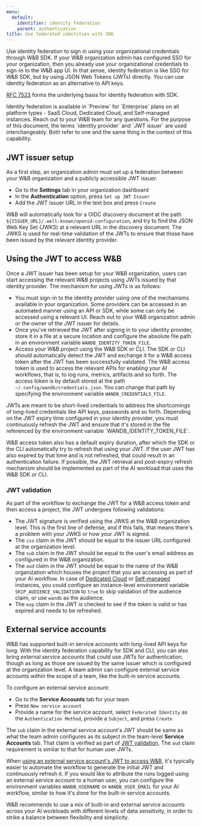 ```yaml
---
menu:
  default:
    identifier: identity_federation
    parent: authentication
title: Use federated identities with SDK
---
```


Use identity federation to sign in using your organizational credentials through W&B SDK. If your W&B organization admin has configured SSO for your organization, then you already use your organizational credentials to sign-in to the W&B app UI. In that sense, identity federation is like SSO for W&B SDK, but by using JSON Web Tokens (JWTs) directly. You can use identity federation as an alternative to API keys.

[RFC 7523](https://datatracker.ietf.org/doc/html/rfc7523) forms the underlying basis for identity federation with SDK.

<Note>
Identity federation is available in `Preview` for `Enterprise` plans on all platform types - SaaS Cloud, Dedicated Cloud, and Self-managed instances. Reach out to your W&B team for any questions.
</Note>

<Note>
For the purpose of this document, the terms `identity provider` and `JWT issuer` are used interchangeably. Both refer to one and the same thing in the context of this capability.
</Note>

## JWT issuer setup

As a first step, an organization admin must set up a federation between your W&B organization and a publicly accessible JWT issuer.

* Go to the **Settings** tab in your organization dashboard
* In the **Authentication** option, press `Set up JWT Issuer`
* Add the JWT issuer URL in the text box and press `Create`

W&B will automatically look for a OIDC discovery document at the path `${ISSUER_URL}/.well-known/openid-configuration`, and try to find the JSON Web Key Set (JWKS) at a relevant URL in the discovery document. The JWKS is used for real-time validation of the JWTs to ensure that those have been issued by the relevant identity provider.

## Using the JWT to access W&B

Once a JWT issuer has been setup for your W&B organization, users can start accessing the relevant W&B projects using JWTs issued by that identity provider. The mechanism for using JWTs is as follows:

* You must sign-in to the identity provider using one of the mechanisms available in your organization. Some providers can be accessed in an automated manner using an API or SDK, while some can only be accessed using a relevant UI. Reach out to your W&B organization admin or the owner of the JWT issuer for details.
* Once you've retrieved the JWT after signing in to your identity provider, store it in a file at a secure location and configure the absolute file path in an environment variable `WANDB_IDENTITY_TOKEN_FILE`.
* Access your W&B project using the W&B SDK or CLI. The SDK or CLI should automatically detect the JWT and exchange it for a W&B access token after the JWT has been successfully validated. The W&B access token is used to access the relevant APIs for enabling your AI workflows, that is, to log runs, metrics, artifacts and so forth. The access token is by default stored at the path `~/.config/wandb/credentials.json`. You can change that path by specifying the environment variable `WANDB_CREDENTIALS_FILE`.

<Note>
JWTs are meant to be short-lived credentials to address the shortcomings of long-lived credentials like API keys, passwords and so forth. Depending on the JWT expiry time configured in your identity provider, you must continuously refresh the JWT and ensure that it's stored in the file referenced by the environment variable `WANDB_IDENTITY_TOKEN_FILE`.

W&B access token also has a default expiry duration, after which the SDK or the CLI automatically try to refresh that using your JWT. If the user JWT has also expired by that time and is not refreshed, that could result in an authentication failure. If possible, the JWT retrieval and post-expiry refresh mechanism should be implemented as part of the AI workload that uses the W&B SDK or CLI.
</Note>

### JWT validation

As part of the workflow to exchange the JWT for a W&B access token and then access a project, the JWT undergoes following validations:

* The JWT signature is verified using the JWKS at the W&B organization level. This is the first line of defense, and if this fails, that means there's a problem with your JWKS or how your JWT is signed.
* The `iss` claim in the JWT should be equal to the issuer URL configured at the organization level.
* The `sub` claim in the JWT should be equal to the user's email address as configured in the W&B organization.
* The `aud` claim in the JWT should be equal to the name of the W&B organization which houses the project that you are accessing as part of your AI workflow. In case of [Dedicated Cloud](/guides/hosting/hosting-options/dedicated_cloud) or [Self-managed](/guides/hosting/hosting-options/self-managed) instances, you could configure an instance-level environment variable `SKIP_AUDIENCE_VALIDATION` to `true` to skip validation of the audience claim, or use `wandb` as the audience.
* The `exp` claim in the JWT is checked to see if the token is valid or has expired and needs to be refreshed.

## External service accounts

W&B has supported built-in service accounts with long-lived API keys for long. With the identity federation capability for SDK and CLI, you can also bring external service accounts that could use JWTs for authentication, though as long as those are issued by the same issuer which is configured at the organization level. A team admin can configure external service accounts within the scope of a team, like the built-in service accounts.

To configure an external service account:

* Go to the **Service Accounts** tab for your team
* Press `New service account`
* Provide a name for the service account, select `Federated Identity` as the `Authentication Method`, provide a `Subject`, and press `Create`

The `sub` claim in the external service account's JWT should be same as what the team admin configures as its subject in the team-level **Service Accounts** tab. That claim is verified as part of [JWT validation](#jwt-validation). The `aud` claim requirement is similar to that for human user JWTs.

When [using an external service account's JWT to access W&B](#using-the-jwt-to-access-wb), it's typically easier to automate the workflow to generate the initial JWT and continuously refresh it. If you would like to attribute the runs logged using an external service account to a human user, you can configure the environment variables `WANDB_USERNAME` or `WANDB_USER_EMAIL` for your AI workflow, similar to how it's done for the built-in service accounts.

<Note>
W&B recommends to use a mix of built-in and external service accounts across your AI workloads with different levels of data sensitivity, in order to strike a balance between flexibility and simplicity.
</Note>